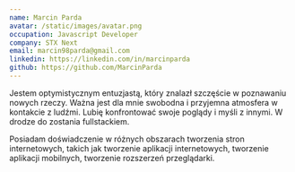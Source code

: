 ```yaml
---
name: Marcin Parda
avatar: /static/images/avatar.png
occupation: Javascript Developer
company: STX Next
email: marcin98parda@gmail.com
linkedin: https://linkedin.com/in/marcinparda
github: https://github.com/MarcinParda
---
```


Jestem optymistycznym entuzjastą, który znalazł szczęście w poznawaniu nowych rzeczy. Ważna jest dla mnie swobodna i przyjemna atmosfera w kontakcie z ludźmi. Lubię konfrontować swoje poglądy i myśli z innymi. W drodze do zostania fullstackiem.

Posiadam doświadczenie w różnych obszarach tworzenia stron internetowych, takich jak tworzenie aplikacji internetowych, tworzenie aplikacji mobilnych, tworzenie rozszerzeń przeglądarki.
